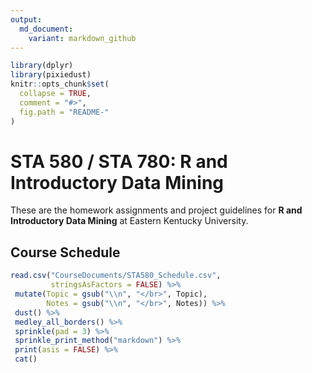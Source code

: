 ```yaml
---
output:
  md_document:
    variant: markdown_github
---
```


<!-- README.md is generated from README.Rmd. Please edit that file -->

```r
library(dplyr)
library(pixiedust)
knitr::opts_chunk$set(
  collapse = TRUE,
  comment = "#>",
  fig.path = "README-"
)
```

# STA 580 / STA 780: R and Introductory Data Mining

These are the homework assignments and project guidelines for **R and Introductory Data Mining** at Eastern Kentucky University. 

## Course Schedule

```r
read.csv("CourseDocuments/STA580_Schedule.csv",
         stringsAsFactors = FALSE) %>%
 mutate(Topic = gsub("\\n", "</br>", Topic),
        Notes = gsub("\\n", "</br>", Notes)) %>%
 dust() %>%
 medley_all_borders() %>%
 sprinkle(pad = 3) %>%
 sprinkle_print_method("markdown") %>%
 print(asis = FALSE) %>%
 cat()
```

